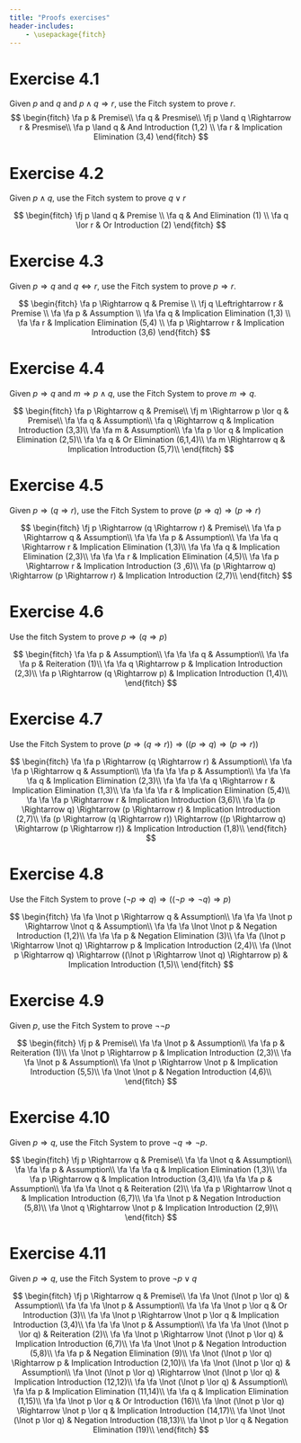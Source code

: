 ```yaml
---
title: "Proofs exercises"
header-includes:
    - \usepackage{fitch}
---
```


# Exercise 4.1

Given $p$ and $q$ and $p \land q \Rightarrow r$, use the Fitch system to prove $r$.
$$
\begin{fitch}
\fa p & Premise\\ 
\fa q & Presmise\\
\fj p \land q \Rightarrow r & Presmise\\
\fa p \land q & And Introduction (1,2) \\
\fa r & Implication Elimination (3,4)
\end{fitch}
$$

# Exercise 4.2

Given $p \land q$, use the Fitch system to prove $q \lor r$

$$
\begin{fitch}
\fj p \land q & Premise \\
\fa q & And Elimination (1) \\
\fa q \lor r & Or Introduction (2)
\end{fitch}
$$

# Exercise 4.3

Given $p \Rightarrow q$ and $q \Leftrightarrow r$, use the Fitch system to prove $p \Rightarrow r$.

$$
\begin{fitch}
\fa p \Rightarrow q & Premise \\
\fj q \Leftrightarrow r & Premise \\
\fa \fa p & Assumption \\
\fa \fa q & Implication Elimination (1,3) \\
\fa \fa r & Implication Elimination (5,4) \\
\fa p \Rightarrow r & Implication Introduction (3,6)
\end{fitch}
$$

# Exercise 4.4

Given $p \Rightarrow q$ and $m \Rightarrow p \land q$, use the Fitch System to prove $m \Rightarrow q$.

$$
\begin{fitch}
\fa p \Rightarrow q & Premise\\
\fj m \Rightarrow p \lor q & Premise\\
\fa \fa q & Assumption\\
\fa q \Rightarrow q & Implication Introduction (3,3)\\
\fa \fa m & Assumption\\
\fa \fa p \lor q & Implication Elimination (2,5)\\
\fa \fa q & Or Elimination (6,1,4)\\
\fa m \Rightarrow q & Implication Introduction (5,7)\\
\end{fitch}
$$

# Exercise 4.5


Given $p \Rightarrow (q \Rightarrow r)$, use the Fitch System to prove $(p \Rightarrow q) \Rightarrow (p \Rightarrow r)$

$$
\begin{fitch}
\fj p \Rightarrow (q \Rightarrow r) & Premise\\
\fa \fa p \Rightarrow q & Assumption\\
\fa \fa \fa p & Assumption\\
\fa \fa \fa q \Rightarrow r & Implication Elimination
 (1,3)\\
\fa \fa \fa q & Implication Elimination (2,3)\\
\fa \fa \fa r & Implication Elimination (4,5)\\
\fa \fa p \Rightarrow r & Implication Introduction (3
,6)\\
\fa (p \Rightarrow q) \Rightarrow (p \Rightarrow r) &
 Implication Introduction (2,7)\\
\end{fitch}
$$


# Exercise 4.6

Use the fitch System to prove $p \Rightarrow (q \Rightarrow p)$

$$
\begin{fitch}
\fa \fa p & Assumption\\
\fa \fa \fa q & Assumption\\
\fa \fa \fa p & Reiteration (1)\\
\fa \fa q \Rightarrow p & Implication Introduction (2,3)\\
\fa p \Rightarrow (q \Rightarrow p) & Implication Introduction (1,4)\\
\end{fitch}
$$

# Exercise 4.7

Use the Fitch System to prove $(p \Rightarrow (q \Rightarrow r)) \Rightarrow ((p \Rightarrow q) \Rightarrow (p \Rightarrow r))$

$$
\begin{fitch}
\fa \fa p \Rightarrow (q \Rightarrow r) & Assumption\\
\fa \fa \fa p \Rightarrow q & Assumption\\
\fa \fa \fa \fa p & Assumption\\
\fa \fa \fa \fa q & Implication Elimination (2,3)\\
\fa \fa \fa \fa q \Rightarrow r & Implication Elimination (1,3)\\
\fa \fa \fa \fa r & Implication Elimination (5,4)\\
\fa \fa \fa p \Rightarrow r & Implication Introduction (3,6)\\
\fa \fa (p \Rightarrow q) \Rightarrow (p \Rightarrow r) & Implication Introduction (2,7)\\
\fa (p \Rightarrow (q \Rightarrow r)) \Rightarrow ((p \Rightarrow q) \Rightarrow (p \Rightarrow r)) & Implication Introduction (1,8)\\
\end{fitch}
$$

# Exercise 4.8

Use the Fitch System to prove $(\lnot p \Rightarrow q) \Rightarrow ((\lnot p \Rightarrow \lnot q) \Rightarrow p)$


$$
\begin{fitch}
\fa \fa \lnot p \Rightarrow q & Assumption\\
\fa \fa \fa \lnot p \Rightarrow \lnot q & Assumption\\
\fa \fa \fa \lnot \lnot p & Negation Introduction (1,2)\\
\fa \fa \fa p & Negation Elimination (3)\\
\fa \fa (\lnot p \Rightarrow \lnot q) \Rightarrow p & Implication Introduction (2,4)\\
\fa (\lnot p \Rightarrow q) \Rightarrow ((\lnot p \Rightarrow \lnot q) \Rightarrow p) & Implication Introduction (1,5)\\
\end{fitch}
$$

# Exercise 4.9

Given $p$, use the Fitch System to prove $\lnot \lnot p$

$$
\begin{fitch}
\fj p & Premise\\
\fa \fa \lnot p & Assumption\\
\fa \fa p & Reiteration (1)\\
\fa \lnot p \Rightarrow p & Implication Introduction (2,3)\\
\fa \fa \lnot p & Assumption\\
\fa \lnot p \Rightarrow \lnot p & Implication Introduction (5,5)\\
\fa \lnot \lnot p & Negation Introduction (4,6)\\
\end{fitch}
$$

# Exercise 4.10

Given $p \Rightarrow q$, use the Fitch System to prove $\lnot q \Rightarrow \lnot p$.

$$
\begin{fitch}
\fj p \Rightarrow q & Premise\\
\fa \fa \lnot q & Assumption\\
\fa \fa \fa p & Assumption\\
\fa \fa \fa q & Implication Elimination (1,3)\\
\fa \fa p \Rightarrow q & Implication Introduction (3,4)\\
\fa \fa \fa p & Assumption\\
\fa \fa \fa \lnot q & Reiteration (2)\\
\fa \fa p \Rightarrow \lnot q & Implication Introduction (6,7)\\
\fa \fa \lnot p & Negation Introduction (5,8)\\
\fa \lnot q \Rightarrow \lnot p & Implication Introduction (2,9)\\
\end{fitch}
$$

# Exercise 4.11

Given $p \Rightarrow q$, use the Fitch System to prove $\lnot p \lor q$

$$
\begin{fitch}
\fj p \Rightarrow q & Premise\\
\fa \fa \lnot (\lnot p \lor q) & Assumption\\
\fa \fa \fa \lnot p & Assumption\\
\fa \fa \fa \lnot p \lor q & Or Introduction (3)\\
\fa \fa \lnot p \Rightarrow \lnot p \lor q & Implication Introduction (3,4)\\
\fa \fa \fa \lnot p & Assumption\\
\fa \fa \fa \lnot (\lnot p \lor q) & Reiteration (2)\\
\fa \fa \lnot p \Rightarrow \lnot (\lnot p \lor q) & Implication Introduction (6,7)\\
\fa \fa \lnot \lnot p & Negation Introduction (5,8)\\
\fa \fa p & Negation Elimination (9)\\
\fa \lnot (\lnot p \lor q) \Rightarrow p & Implication Introduction (2,10)\\
\fa \fa \lnot (\lnot p \lor q) & Assumption\\
\fa \lnot (\lnot p \lor q) \Rightarrow \lnot (\lnot p \lor q) & Implication Introduction (12,12)\\
\fa \fa \lnot (\lnot p \lor q) & Assumption\\
\fa \fa p & Implication Elimination (11,14)\\
\fa \fa q & Implication Elimination (1,15)\\
\fa \fa \lnot p \lor q & Or Introduction (16)\\
\fa \lnot (\lnot p \lor q) \Rightarrow \lnot p \lor q & Implication Introduction (14,17)\\
\fa \lnot \lnot (\lnot p \lor q) & Negation Introduction (18,13)\\
\fa \lnot p \lor q & Negation Elimination (19)\\
\end{fitch}
$$

